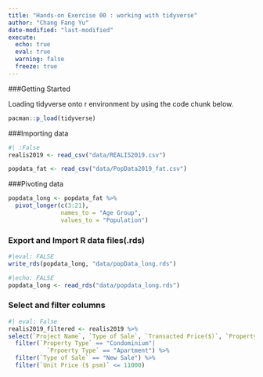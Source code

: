 ```yaml
---
title: "Hands-on Exercise 00 : working with tidyverse"
author: "Chang Fang Yu"
date-modified: "last-modified"
execute:
  echo: true
  eval: true
  warning: false
  freeze: true
---
```


###Getting Started

Loading tidyverse onto r environment by using the code chunk below.

```r
pacman::p_load(tidyverse)
```

###Importing data
```r
#| :False
realis2019 <- read_csv("data/REALIS2019.csv")
```
```r
popdata_fat <- read_csv("data/PopData2019_fat.csv")
```
###Pivoting data
```r
popdata_long <- popdata_fat %>%
  pivot_longer(c(3:21),
               names_to = "Age Group",
               values_to = "Population")
```
### Export and Import R data files(.rds)
```r
#|eval: FALSE
write_rds(popdata_long, "data/popData_long.rds")
```
```r
#|echo: FALSE
popdata_long <- read_rds("data/popdata_long.rds")
```
### Select and filter columns
```r
#| eval: False
realis2019_filtered <- realis2019 %>%
select(`Project Name`, `Type of Sale`, `Transacted Price($)`, `Property Type`, `UnitPrice($ psm)`) %>%
  filter(`Property Type` == "Condominium"| 
           `Prpoerty Type` == "Apartment") %>%
  filter(`Type of Sale` == "New Sale") %>%
  filter(`Unit Price ($ psm)` <= 11000)
```
